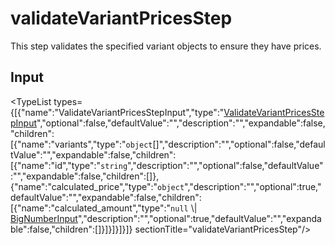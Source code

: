 
# validateVariantPricesStep

This step validates the specified variant objects to ensure they have prices.

## Input

<TypeList types={[{"name":"ValidateVariantPricesStepInput","type":"[ValidateVariantPricesStepInput](../../../interfaces/core_flows.ValidateVariantPricesStepInput/page.mdx)","optional":false,"defaultValue":"","description":"","expandable":false,"children":[{"name":"variants","type":"`object`[]","description":"","optional":false,"defaultValue":"","expandable":false,"children":[{"name":"id","type":"`string`","description":"","optional":false,"defaultValue":"","expandable":false,"children":[]},{"name":"calculated_price","type":"`object`","description":"","optional":true,"defaultValue":"","expandable":false,"children":[{"name":"calculated_amount","type":"`null` \\| [BigNumberInput](../../../../types/types/types.BigNumberInput/page.mdx)","description":"","optional":true,"defaultValue":"","expandable":false,"children":[]}]}]}]}]}  sectionTitle="validateVariantPricesStep"/>
